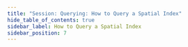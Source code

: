 ```yaml
---
title: "Session: Querying: How to Query a Spatial Index"
hide_table_of_contents: true
sidebar_label: How to Query a Spatial Index
sidebar_position: 7
---
```





<LanguageSwitcher supportedLanguages={supportedLanguages} />

<LanguageContent language="csharp">
   <HowToQueryASpatialIndexCsharp />
</LanguageContent>

<LanguageContent language="java">
   <HowToQueryASpatialIndexJava />
</LanguageContent>


<!---
### Session
- [How to Query](../../../client-api/session/querying/how-to-query)

### Querying
- [Spatial](../../../indexes/querying/spatial)

### Indexes
- [Indexing Spatial Data](../../../indexes/indexing-spatial-data)


-->
